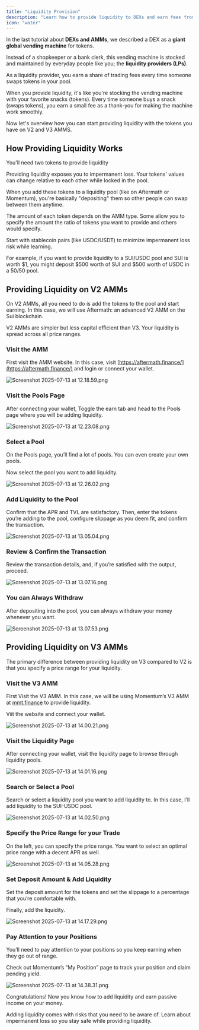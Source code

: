 ```yaml
---
title: "Liquidity Provision"
description: "Learn how to provide liquidity to DEXs and earn fees from trading activity"
icon: "water"
---
```


In the last tutorial about **DEXs and AMMs**, we described a DEX as a **giant global vending machine** for tokens.

Instead of a shopkeeper or a bank clerk, this vending machine is stocked and maintained by everyday people like you; the **liquidity providers (LPs)**.

<Info>As a liquidity provider, you earn a share of trading fees every time someone swaps tokens in your pool.</Info>

When you provide liquidity, it's like you're stocking the vending machine with your favorite snacks (tokens). Every time someone buys a snack (swaps tokens), you earn a small fee as a thank-you for making the machine work smoothly.

Now let's overview how you can start providing liquidity with the tokens you have on V2 and V3 AMMS.

## How Providing Liquidity Works

You'll need two tokens to provide liquidity

<Warning>Providing liquidity exposes you to impermanent loss. Your tokens' values can change relative to each other while locked in the pool.</Warning>

When you add these tokens to a liquidity pool (like on Aftermath or Momentum), you're basically "depositing" them so other people can swap between them anytime.

The amount of each token depends on the AMM type. Some allow you to specify the amount the ratio of tokens you want to provide and others would specify.

<Tip>Start with stablecoin pairs (like USDC/USDT) to minimize impermanent loss risk while learning.</Tip>

For example, if you want to provide liquidity to a SUI/USDC pool and SUI is worth $1, you might deposit $500 worth of SUI and $500 worth of USDC in a 50/50 pool.

## Providing Liquidity on V2 AMMs

On V2 AMMs, all you need to do is add the tokens to the pool and start earning. In this case, we will use Aftermath: an advanced V2 AMM on the Sui blockchain.

<Check>V2 AMMs are simpler but less capital efficient than V3. Your liquidity is spread across all price ranges.</Check>

### Visit the AMM

First visit the AMM website. In this case, visit [https://aftermath.finance/](https://aftermath.finance/) and login or connect your wallet.

![Screenshot 2025-07-13 at 12.18.59.png](/images/Liquidity_Provision/Screenshot_2025-07-13_at_12.18.59.png)

### Visit the Pools Page

After connecting your wallet, Toggle the earn tab and head to the Pools page where you will be adding liquidity.

![Screenshot 2025-07-13 at 12.23.08.png](/images/Liquidity_Provision/Screenshot_2025-07-13_at_12.23.08.png)

### Select a Pool

On the Pools page, you’ll find a lot of pools. You can even create your own pools.

Now select the pool you want to add liquidity.

![Screenshot 2025-07-13 at 12.26.02.png](/images/Liquidity_Provision/Screenshot_2025-07-13_at_12.26.02.png)

### Add Liquidity to the Pool

Confirm that the APR and TVL are satisfactory. Then, enter the tokens you’re adding to the pool, configure slippage as you deem fit, and confirm the transaction.

![Screenshot 2025-07-13 at 13.05.04.png](/images/Liquidity_Provision/Screenshot_2025-07-13_at_13.05.04.png)

### Review & Confirm the Transaction

Review the transaction details, and, if you’re satisfied with the output, proceed. 

![Screenshot 2025-07-13 at 13.07.16.png](/images/Liquidity_Provision/Screenshot_2025-07-13_at_13.07.16.png)

### You can Always Withdraw

After depositing into the pool, you can always withdraw your money whenever you want.

![Screenshot 2025-07-13 at 13.07.53.png](/images/Liquidity_Provision/Screenshot_2025-07-13_at_13.07.53.png)

## Providing Liquidity on V3 AMMs

The primary difference between providing liquidity on V3 compared to V2 is that you specify a price range for your liquidity.

### Visit the V3 AMM

First Visit the V3 AMM. In this case, we will be using Momentum’s V3 AMM at [mmt.finance](http://mmt.finance) to provide liquidity.

Viit the website and connect your wallet.

![Screenshot 2025-07-13 at 14.00.21.png](/images/Liquidity_Provision/Screenshot_2025-07-13_at_14.00.21.png)

### Visit the Liquidity Page

After connecting your wallet, visit the liquidity page to browse through liquidity pools.

![Screenshot 2025-07-13 at 14.01.16.png](/images/Liquidity_Provision/Screenshot_2025-07-13_at_14.01.16.png)

### Search or Select a Pool

Search or select a liquidity pool you want to add liquidity to. In this case, I’ll add liquidity to the SUI-USDC pool. 

![Screenshot 2025-07-13 at 14.02.50.png](/images/Liquidity_Provision/Screenshot_2025-07-13_at_14.02.50.png)

### Specify the Price Range for your Trade

On the left, you can specify the price range. You want to select an optimal price range with a decent APR as well.

![Screenshot 2025-07-13 at 14.05.28.png](/images/Liquidity_Provision/Screenshot_2025-07-13_at_14.05.28.png)

### Set Deposit Amount & Add Liquidity

Set the deposit amount for the tokens and set the slippage to a percentage that you’re comfortable with.

Finally, add the liquidity.

![Screenshot 2025-07-13 at 14.17.29.png](/images/Liquidity_Provision/Screenshot_2025-07-13_at_14.17.29.png)

### Pay Attention to your Positions

You’ll need to pay attention to your positions so you keep earning when they go out of range. 

Check out Momentum’s “My Position” page to track your position and claim pending yield.

![Screenshot 2025-07-13 at 14.38.31.png](/images/Liquidity_Provision/Screenshot_2025-07-13_at_14.38.31.png)

Congratulations! Now you know how to add liquidity and earn passive income on your money.

Adding liquidity comes with risks that you need to be aware of. Learn about impermanent loss so you stay safe while providing liquidity.